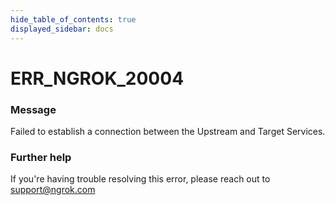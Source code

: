 ```yaml
---
hide_table_of_contents: true
displayed_sidebar: docs
---
```



# ERR_NGROK_20004

### Message

Failed to establish a connection between the Upstream and Target Services.

<ErrorDetails error="err_ngrok_20004" />

### Further help

If you're having trouble resolving this error, please reach out to [support@ngrok.com](mailto:support@ngrok.com?subject=Help%20with%20ERR_NGROK_20004)
